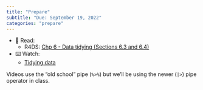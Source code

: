 ```yaml
---
title: "Prepare"
subtitle: "Due: September 19, 2022"
categories: "prepare"
---
```


-   📖 Read:
    -   R4DS: [Chp 6 - Data tidying (Sections 6.3 and 6.4)](https://r4ds.hadley.nz/data-tidy.html#pivoting)
-   ⌨️ Watch:
    -   [Tidying data](https://youtu.be/x3KM5uxaFdI)

::: callout-note
Videos use the "old school" pipe (`%>%`) but we'll be using the newer (`|>`) pipe operator in class.
:::
